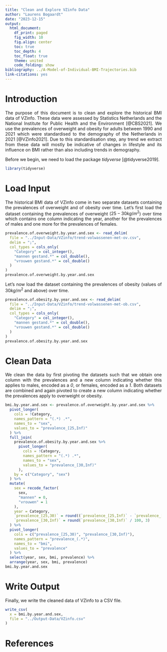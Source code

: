 ```yaml
---
title: "Clean and Explore VZinfo Data"
author: "Laurens Bogaardt"
date: "2023-12-15"
output:
  html_document:
    df_print: paged
    fig_width: 10
    fig.align: center
    toc: true
    toc_depth: 4
    toc_float: true
    theme: united
    code_folding: show
bibliography: ../A-Model-of-Individual-BMI-Trajectories.bib
link-citations: yes
---
```


<style>
body{text-align: justify}
</style>

# Introduction

The purpose of this document is to clean and explore the historical BMI data of VZinfo. These data were assessed by Statistics Netherlands and the National Institute for Public Health and the Environment [@CBS2021]. We use the prevalences of overweight and obesity for adults between 1990 and 2021 which were standardised to the demography of the Netherlands in 2021 [@VZinfo2021]. Due to this standardisation step, any trend we extract from these data will mostly be indicative of changes in lifestyle and its influence on BMI rather than also including trends in demography.

Before we begin, we need to load the package _tidyverse_ [@tidyverse2019].

```r
library(tidyverse)
```

# Load Input

The historical BMI data of VZinfo come in two separate datasets containing the prevalences of overweight and of obesity over time. Let's first load the dataset containing the prevalences of overweight ($25 - 30 kg/m^2$) over time which contains one column indicating the year, another for the prevalences of males and one more for the prevalences of females.

```r
prevalence.of.overweight.by.year.and.sex <- read_delim(
  file = "../Input-Data/VZinfo/trend-volwassenen-met-ov.csv",
  delim = ";",
  col_types = cols_only(
    "Category" = col_integer(),
    "mannen gestand.*" = col_double(),
    "vrouwen gestand.*" = col_double()
  )
)
prevalence.of.overweight.by.year.and.sex
```

Let's now load the dataset containing the prevalences of obesity (values of $30 kg/m^2$ and above) over time.

```r
prevalence.of.obesity.by.year.and.sex <- read_delim(
  file = "../Input-Data/VZinfo/trend-volwassenen-met-ob.csv",
  delim = ";",
  col_types = cols_only(
    "Category" = col_integer(),
    "mannen gestand.*" = col_double(),
    "vrouwen gestand.*" = col_double()
  )
)
prevalence.of.obesity.by.year.and.sex
```

# Clean Data

We clean the data by first pivoting the datasets such that we obtain one column with the prevalences and a new column indicating whether this applies to males, encoded as a _0_, or females, encoded as a _1_. Both datasets are combined and again pivoted to create a new column indicating whether the prevalences apply to overweight or obesity.

```r
bmi.by.year.and.sex <- prevalence.of.overweight.by.year.and.sex %>%
  pivot_longer(
    cols = !Category,
    names_pattern = "(.*) .*",
    names_to = "sex",
    values_to = "prevalence_[25,Inf)"
  ) %>%
  full_join(
    prevalence.of.obesity.by.year.and.sex %>%
      pivot_longer(
        cols = !Category,
        names_pattern = "(.*) .*",
        names_to = "sex",
        values_to = "prevalence_[30,Inf)"
      ),
    by = c("Category", "sex")
  ) %>%
  mutate(
    sex = recode_factor(
      sex,
      "mannen" = 0,
      "vrouwen" = 1
    ),
    year = Category,
    `prevalence_[25,30)` = round((`prevalence_[25,Inf)` - `prevalence_[30,Inf)`) / 100, 3),
    `prevalence_[30,Inf)` = round(`prevalence_[30,Inf)` / 100, 3)
  ) %>%
  pivot_longer(
    cols = c("prevalence_[25,30)", "prevalence_[30,Inf)"),
    names_pattern = "prevalence_(.*)",
    names_to = "bmi",
    values_to = "prevalence"
  ) %>%
  select(year, sex, bmi, prevalence) %>%
  arrange(year, sex, bmi, prevalence)
bmi.by.year.and.sex
```

# Write Output

Finally, we write the cleaned data of VZinfo to a CSV file.

```r
write_csv(
  x = bmi.by.year.and.sex,
  file = "../Output-Data/VZinfo.csv"
)
```

# References

<div id="refs"></div>
